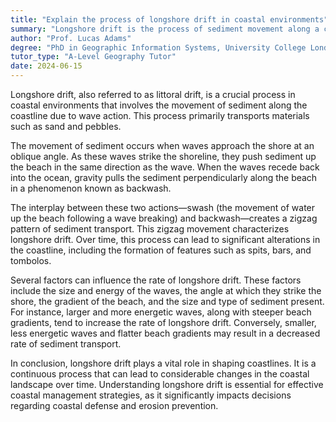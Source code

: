 ```yaml
---
title: "Explain the process of longshore drift in coastal environments"
summary: "Longshore drift is the process of sediment movement along a coast by wave action."
author: "Prof. Lucas Adams"
degree: "PhD in Geographic Information Systems, University College London"
tutor_type: "A-Level Geography Tutor"
date: 2024-06-15
---
```


Longshore drift, also referred to as littoral drift, is a crucial process in coastal environments that involves the movement of sediment along the coastline due to wave action. This process primarily transports materials such as sand and pebbles.

The movement of sediment occurs when waves approach the shore at an oblique angle. As these waves strike the shoreline, they push sediment up the beach in the same direction as the wave. When the waves recede back into the ocean, gravity pulls the sediment perpendicularly along the beach in a phenomenon known as backwash.

The interplay between these two actions—swash (the movement of water up the beach following a wave breaking) and backwash—creates a zigzag pattern of sediment transport. This zigzag movement characterizes longshore drift. Over time, this process can lead to significant alterations in the coastline, including the formation of features such as spits, bars, and tombolos.

Several factors can influence the rate of longshore drift. These factors include the size and energy of the waves, the angle at which they strike the shore, the gradient of the beach, and the size and type of sediment present. For instance, larger and more energetic waves, along with steeper beach gradients, tend to increase the rate of longshore drift. Conversely, smaller, less energetic waves and flatter beach gradients may result in a decreased rate of sediment transport.

In conclusion, longshore drift plays a vital role in shaping coastlines. It is a continuous process that can lead to considerable changes in the coastal landscape over time. Understanding longshore drift is essential for effective coastal management strategies, as it significantly impacts decisions regarding coastal defense and erosion prevention.
    